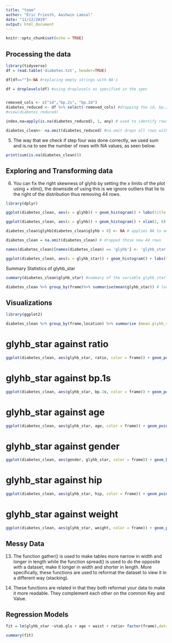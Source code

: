 ```yaml
---
title: "team"
author: "Eric Friesth, Aashwin Lamsal"
date: "11/12/2019"
output: html_document
---
```


```r
knitr::opts_chunk$set(echo = TRUE)
```

## Processing the data

```r
library(tidyverse)
df = read.table('diabetes.txt', header=TRUE)

df[df==""]<-NA #replacing empty strings with NA's

df = droplevels(df) #using droplevels as specified in the spec


removed_cols <- c("id","bp.2s", "bp.2d")
diabetes_reduced <- df %>% select(-removed_cols) #dropping the id, bp.2s, and bp.2d columns
#view(diabetes_reduced)

index.na=apply(is.na(diabetes_reduced), 1, any) # used to identify rows with missing value.

diabetes_clean<- na.omit(diabetes_reduced) #na.omit drops all rows with any NA Values

```
5. The way that we check if step four was done correctly, we used sum and is.na to see the
number of rows with NA values, as seen below.
```r
print(sum(is.na(diabetes_clean)))

```

## Exploring and Transforming data

6. You can fix the right skewness of glyhb by setting the x limits of the plot using + xlim(),
the downside of using this is we ignore outliers that lie to the right of the distribution
thus removing 44 rows.

```r
library(dplyr)

ggplot(diabetes_clean, aes(x = glyhb)) + geom_histogram() + labs(title = "Distribution of Glycosolated Hemoglobin", x = "Glycosolated Hemoglobin", y = "Frequency") # plotted a histogram of the variable glyhb to see the skewness

ggplot(diabetes_clean, aes(x = glyhb)) + geom_histogram() + xlim(2, 8) + labs(title = "Distribution of Glycosolated Hemoglobin", x = "Glycosolated Hemoglobin", y = "Frequency") # set limits on the x axis to create a better looking distribution without the outliers greater than 8

diabetes_clean$glyhb[diabetes_clean$glyhb > 8] <- NA # applies NA to any glyhb being greater than 8 

diabetes_clean = na.omit(diabetes_clean) # dropped those new 44 rows 

names(diabetes_clean)[names(diabetes_clean) == 'glyhb'] <- 'glyhb_star' # renamed that column to be glyhb_star

ggplot(diabetes_clean, aes(x = glyhb_star)) + geom_histogram() + labs(title = "Distribution of Glycosolated Hemoglobin", x = "Glycosolated Hemoglobin", y = "Frequency")
```

Summary Statistics of glyhb_star

```r

summary(diabetes_clean$glyhb_star) #summary of the variable glyhb_star

diabetes_clean %>% group_by(frame)%>% summarise(mean(glyhb_star)) # looking at the mean values of glyhb_star by the frames (small medium and large)

```

## Visualizations

```r
library(ggplot2)

diabetes_clean %>% group_by(frame,location) %>% summarise (mean.glyhb_star= mean(glyhb_star)) 

```

# glyhb_star against ratio
```r

ggplot(diabetes_clean, aes(glyhb_star, ratio, color = frame)) + geom_point() + labs(x= "Glycosolated Hemoglobin", y="Ratio", title = "Relationship between Glycosolated Hemoglobin and ratio")

```

# glyhb_star against bp.1s
```r
ggplot(diabetes_clean, aes(glyhb_star, bp.1s, color = frame)) + geom_point() + labs(x= "Glycosolated Hemoglobin", y="bp.1s", title = "Relationship between Glycosolated Hemoglobin and bp.1s")


```
# glyhb_star against age
```r
ggplot(diabetes_clean, aes(glyhb_star, age, color = frame)) + geom_point() + labs(x= "Glycosolated Hemoglobin", y="Age", title = "Relationship between Glycosolated Hemoglobin and age")


```
# glyhb_star against gender
```r

ggplot(diabetes_clean, aes(gender, glyhb_star, color = frame)) + geom_boxplot() + labs(x= "Gender", y="Glycosolated Hemoglobin", title = "Relationship between Glycosolated Hemoglobin and gender")

```
# glyhb_star against hip
```r
ggplot(diabetes_clean, aes(glyhb_star, hip, color = frame)) + geom_point() + labs(x= "Glycosolated Hemoglobin", y="Hip", title = "Relationship between Glycosolated Hemoglobin and hip")


```
# glyhb_star against weight
```r
ggplot(diabetes_clean, aes(glyhb_star, weight, color = frame)) + geom_point() + labs(x= "Glycosolated Hemoglobin", y="Weight", title = "Relationship between Glycosolated Hemoglobin and weight")


```

## Messy Data

13. The function gather() is used to make tables more narrow in width and longer in length
while the function spread() is used to do the opposite with a dataset, make it longer in width
and shorter in length. More specifically, these functions are used to reformat the dataset to
view it in a different way (stacking).

14. These functions are related in that they both reformat your data to make it more readable.
They complement each other on the common Key and Value. 

## Regression Models

```r

fit = lm(glyhb_star ~stab.glu + age + waist + ratio+ factor(frame),data=diabetes_clean)

summary(fit)

```











